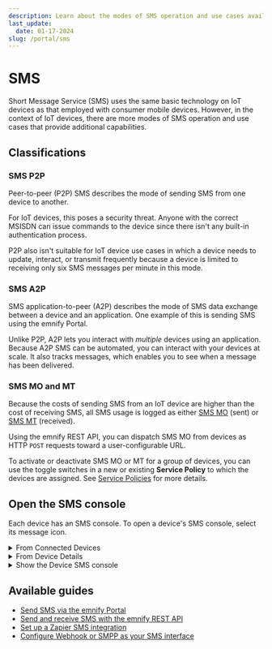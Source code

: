```yaml
---
description: Learn about the modes of SMS operation and use cases available on your emnify account for IoT devices
last_update: 
  date: 01-17-2024
slug: /portal/sms
---
```


# SMS

Short Message Service (SMS) uses the same basic technology on IoT devices as that employed with consumer mobile devices.
However, in the context of IoT devices, there are more modes of SMS operation and use cases that provide additional capabilities.

## Classifications

### SMS P2P

Peer-to-peer (P2P) SMS describes the mode of sending SMS from one device to another.

For IoT devices, this poses a security threat.
Anyone with the correct MSISDN can issue commands to the device since there isn't any built-in authentication process.

P2P also isn't suitable for IoT device use cases in which a device needs to update, interact, or transmit frequently because a device is limited to receiving only six SMS messages per minute in this mode.

### SMS A2P

SMS application-to-peer (A2P) describes the mode of SMS data exchange between a device and an application.
One example of this is sending SMS using the emnify Portal.

Unlike P2P, A2P lets you interact with _multiple_ devices using an application.
Because A2P SMS can be automated, you can interact with your devices at scale.
It also tracks messages, which enables you to see when a message has been delivered.

### SMS MO and MT

Because the costs of sending SMS from an IoT device are higher than the cost of receiving SMS, all SMS usage is logged as either [SMS MO](/glossary#sms-mo) (sent) or [SMS MT](/glossary#sms-mt) (received).

Using the emnify REST API, you can dispatch SMS MO from devices as HTTP `POST` requests toward a user-configurable URL.

To activate or deactivate SMS MO or MT for a group of devices, you can use the toggle switches in a new or existing **Service Policy** to which the devices are assigned.
See [Service Policies](/portal/device-policies#service-policies) for more details.

## Open the SMS console

Each device has an SMS console.
To open a device's SMS console, select its message icon.

<details className="custom-details-example">
  <summary>From Connected Devices</summary>
  <img
    src={require('./assets/portal-connected-devices-open-sms-console.png').default}
    alt=""
  />
</details>

<details className="custom-details-example">
  <summary>From Device Details</summary>
  <img
    src={require('./assets/portal-device-details-open-sms-console.png').default}
    alt=""
  />
</details>

<details className="custom-details-troubleshooting">
  <summary>Show the Device SMS console</summary>
  <img
    src={require('./assets/portal-device-sms-console.png').default}
    style={{width:565}}
    alt=""
  />
</details>

## Available guides

- [Send SMS via the emnify Portal](/how-tos/send-sms-portal)
- [Send and receive SMS with the emnify REST API](/rest/sms-operations)
- [Set up a Zapier SMS integration](/how-tos/zapier-sms-integration)
- [Configure Webhook or SMPP as your SMS interface](/how-tos/configure-sms-interface)
